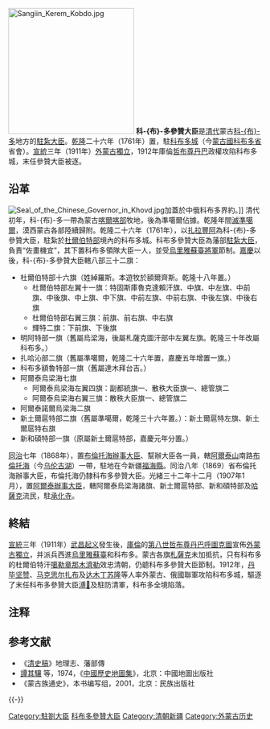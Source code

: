 [[File:Sangiin_Kerem_Kobdo.jpg|250px]]
'''科-{布}-多參贊大臣'''是[[清代|清代]]蒙古[[科布多|科-{布}-多]]地方的[[駐紮大臣|駐紮大臣]]。[[乾隆|乾隆]]二十六年（1761年）置，駐[[科布多城|科布多城]]（今[[蒙古國|蒙古國]][[科布多省|科布多省]]省會）。[[宣統|宣統]]三年（1911年）[[外蒙古獨立|外蒙古獨立]]，1912年庫倫[[哲布尊丹巴|哲布尊丹巴]]政權攻陷科布多城，末任參贊大臣被逐。

==沿革==
[[File:Seal_of_the_Chinese_Governor_in_Khovd.jpg|right]]加蓋於中俄科布多界約。]]
清代初年，科-{布}-多一帶為蒙古[[喀爾喀部|喀爾喀部]]牧地，後為準噶爾佔據。乾隆年間[[準噶爾之役|滅準噶爾]]，漠西蒙古各部陸續歸附。乾隆二十六年（1761年），以[[扎拉豐阿|扎拉豐阿]]為科-{布}-多參贊大臣，駐紮於[[杜尔伯特部_(绰罗斯氏)|杜爾伯特部]]境內的科布多城。科布多參贊大臣為藩部[[駐紮大臣|駐紮大臣]]，負責“佐畫機宜”，其下置科布多領隊大臣一人，並受[[烏里雅蘇臺將軍|烏里雅蘇臺將軍]]節制。[[嘉慶|嘉慶]]以後，科-{布}-多參贊大臣轄八部三十二旗：

*杜爾伯特部十六旗（姓綽羅斯。本遊牧於額爾齊斯。乾隆十八年置。）
**杜爾伯特部左翼十一旗：特固斯庫魯克達賴汗旗、中旗、中左旗、中前旗、中後旗、中上旗、中下旗、中前左旗、中前右旗、中後左旗、中後右旗
**杜爾伯特部右翼三旗：前旗、前右旗、中右旗
**輝特二旗：下前旗、下後旗
*明阿特部一旗（舊屬烏梁海，後屬札薩克圖汗部中左翼左旗。乾隆三十年改屬科布多。）
*扎哈沁部二旗（舊屬準噶爾，乾隆二十六年置，嘉慶五年增置一旗。）
*科布多額魯特部一旗（舊屬達木拜台吉。）
*阿爾泰烏梁海七旗
**阿爾泰烏梁海左翼四旗：副都統旗一、散秩大臣旗一、總管旗二
**阿爾泰烏梁海右翼三旗：散秩大臣旗一、總管旗二
*阿爾泰諾爾烏梁海二旗
*新土爾扈特部二旗（舊屬準噶爾，乾隆三十六年置。）：新土爾扈特左旗、新土爾扈特右旗
*新和碩特部一旗（原屬新土爾扈特部，嘉慶元年分置。）

[[同治|同治]]七年（1868年），置[[布倫托海辦事大臣|布倫托海辦事大臣]]、幫辦大臣各一員，轄[[阿爾泰山|阿爾泰山]]南路[[布倫托海|布倫托海]]（今[[乌伦古湖|乌伦古湖]]）一帶，駐地在今新疆[[福海縣|福海縣]]。同治八年（1869）省布倫托海辦事大臣，布倫托海仍隸科布多參贊大臣。光緒三十二年十二月（1907年1月），置[[阿爾泰辦事大臣|阿爾泰辦事大臣]]，轄阿爾泰烏梁海諸旗、新土爾扈特部、新和碩特部及[[哈薩克|哈薩克]]流民，駐[[承化寺|承化寺]]。

==終結==
[[宣統|宣統]]三年（1911年）[[武昌起义|武昌起义]]發生後，[[大庫倫|庫倫]]的[[第八世哲布尊丹巴呼圖克圖|第八世哲布尊丹巴呼圖克圖]]宣佈[[外蒙古獨立|外蒙古獨立]]，并派兵西進[[烏里雅蘇臺城|烏里雅蘇臺]]和科布多。蒙古各旗[[札薩克|札薩克]]未加抵抗，只有科布多的杜爾伯特汗[[噶勒章那木濟勒|噶勒章那木濟勒]]效忠清朝，仍聼科布多參贊大臣節制。1912年，[[丹毕坚赞|丹毕坚赞]]、[[哈丹巴特尔·马克思尔扎布|马克思尔扎布]]及[[芒来巴特尔·达木丁苏隆|达木丁苏隆]]等人率外蒙古、俄國聯軍攻陷科布多城，驅逐了末任科布多參贊大臣[[溥𨬔|溥𨬔]]{{NoteTag|𨬔，{{僻字|金閏}}，[[unicode|unicode]]:28B14}}及駐防清軍，科布多全境陷落。

== 注释 ==
{{NoteFoot}}

==  参考文献==
{{Reflist}}
* 《[[清史稿|清史稿]]》地理志、藩部傳
* [[譚其驤|譚其驤]] 等，1974，《[[中國歷史地圖集|中國歷史地圖集]]》，北京：中國地圖出版社
* 《蒙古族通史》，本书编写组，2001，北京：民族出版社

{{-}}
{{清代蒙古}}

[[Category:駐劄大臣|Category:駐劄大臣]]
[[Category:科布多參贊大臣|]]
[[Category:清朝新疆|Category:清朝新疆]]
[[Category:外蒙古历史|Category:外蒙古历史]]